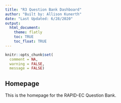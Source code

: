 ```yaml
---
title: "R3 Question Bank Dashboard"
author: "Built by: Allison Kunerth"
date: "Last Updated: 6/28/2020"
output: 
  html_document:
    theme: flatly
    toc: TRUE
    toc_float: TRUE
---
```

```r
knitr::opts_chunk$set(
  comment = NA,
  warning = FALSE,
  message = FALSE)
```

## Homepage

This is the homepage for the RAPID-EC Question Bank.

